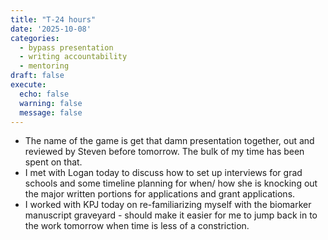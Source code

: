 ```yaml
---
title: "T-24 hours"
date: '2025-10-08'
categories:
  - bypass presentation
  - writing accountability
  - mentoring
draft: false
execute:
  echo: false
  warning: false
  message: false
---
```


- The name of the game is get that damn presentation together, out and reviewed by Steven before tomorrow. The bulk of my time has been spent on that.
- I met with Logan today to discuss how to set up interviews for grad schools and some timeline planning for when/ how she is knocking out the major written portions for applications and grant applications.
- I worked with KPJ today on re-familiarizing myself with the biomarker manuscript graveyard - should make it easier for me to jump back in to the work tomorrow when time is less of a constriction. 
